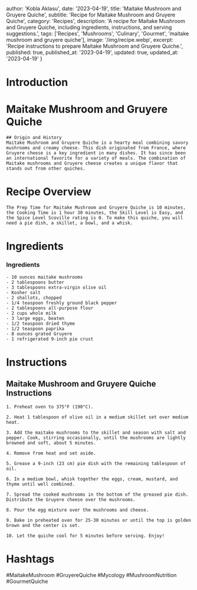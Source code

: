 
  author: 'Kobla Aklasu',
  date: '2023-04-19',
  title: 'Maitake Mushroom and Gruyere Quiche',
  subtitle: 'Recipe for Maitake Mushroom and Gruyere Quiche',
  category: 'Recipes',
  description: 'A recipe for Maitake Mushroom and Gruyere Quiche, including ingredients, instructions, and serving suggestions.',
  tags: ['Recipes', 'Mushrooms', 'Culinary', 'Gourmet', 'maitake mushroom and gruyere quiche'],
  image: '/img/recipe.webp',
  excerpt: 'Recipe instructions to prepare Maitake Mushroom and Gruyere Quiche.',
  published: true,
  published_at: '2023-04-19',
  updated: true,
  updated_at: '2023-04-19'
}


  # Introduction

# Maitake Mushroom and Gruyere Quiche
    
    ## Origin and History 
    Maitake Mushroom and Gruyere Quiche is a hearty meal combining savory mushrooms and creamy cheese. This dish originated from France, where Gruyere cheese is a key ingredient in many dishes. It has since been an international favorite for a variety of meals. The combination of Maitake mushrooms and Gruyere cheese creates a unique flavor that stands out from other quiches.

# Recipe Overview

    The Prep Time for Maitake Mushroom and Gruyere Quiche is 10 minutes, the Cooking Time is 1 hour 30 minutes, the Skill Level is Easy, and the Spice Level Scoville rating is 0. To make this quiche, you will need a pie dish, a skillet, a bowl, and a whisk.

# Ingredients

### Ingredients
    
    - 10 ounces maitake mushrooms
    - 2 tablespoons butter
    - 3 tablespoons extra-virgin olive oil
    - Kosher salt
    - 2 shallots, chopped
    - 1/4 teaspoon freshly ground black pepper
    - 2 tablespoons all-purpose flour
    - 2 cups whole milk
    - 3 large eggs, beaten
    - 1/2 teaspoon dried thyme
    - 1/2 teaspoon paprika
    - 8 ounces grated Gruyere
    - 1 refrigerated 9-inch pie crust

# Instructions

## Maitake Mushroom and Gruyere Quiche Instructions
    
    1. Preheat oven to 375°F (190°C).
    
    2. Heat 1 tablespoon of olive oil in a medium skillet set over medium heat.
    
    3. Add the maitake mushrooms to the skillet and season with salt and pepper. Cook, stirring occasionally, until the mushrooms are lightly browned and soft, about 5 minutes.
    
    4. Remove from heat and set aside.
    
    5. Grease a 9-inch (23 cm) pie dish with the remaining tablespoon of oil.
    
    6. In a medium bowl, whisk together the eggs, cream, mustard, and thyme until well combined.
    
    7. Spread the cooked mushrooms in the bottom of the greased pie dish. Distribute the Gruyere cheese over the mushrooms.
    
    8. Pour the egg mixture over the mushrooms and cheese.
    
    9. Bake in preheated oven for 25-30 minutes or until the top is golden brown and the center is set.
    
    10. Let the quiche cool for 5 minutes before serving. Enjoy!

# Hashtags

#MaitakeMushroom #GruyereQuiche #Mycology #MushroomNutrition #GourmetQuiche



